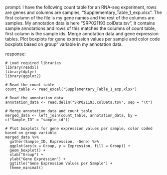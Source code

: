 prompt:
I have the following count table for an RNA-seq experiment, rows are genes and columns are samples, "Supplementary_Table_1_exp.xlsx". The first column of the file is my gene names and the rest of the columns are samples. My annotation data is here  "SRP021193.colData.tsv", it contains sample annotations and rows of this matches the columns of count table, first column is the sample ids. Merge annotation data and gene expression tables. Plot boxplots for gene expression values per sample and color code boxplots based on group" variable in my annotation data.

response:
```
# Load required libraries
library(readxl)
library(dplyr)
library(ggplot2)

# Read the count table
count_table <- read_excel("Supplementary_Table_1_exp.xlsx")

# Read the annotation data
annotation_data <- read.delim("SRP021193.colData.tsv", sep = "\t")

# Merge annotation data and count table
merged_data <- left_join(count_table, annotation_data, by = c("Sample_ID" = "sample_id"))

# Plot boxplots for gene expression values per sample, color coded based on group variable
merged_data %>%
  gather(Sample_ID, Expression, -Gene) %>%
  ggplot(aes(x = Group, y = Expression, fill = Group)) +
  geom_boxplot() +
  xlab("Group") +
  ylab("Gene Expression") +
  ggtitle("Gene Expression Values per Sample") +
  theme_minimal()
```

